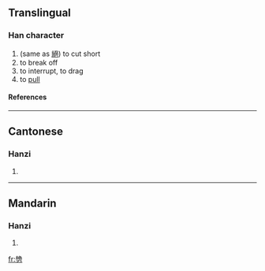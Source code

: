 ==Translingual==
===Han character===
{{Han char|rn=18|rad=刀|as=12|sn=14|four=|canj=女山尸竹 (VUSH)}}
# (same as [[絕]]) to cut short
# to break off
# to interrupt, to drag
# to [[pull]]
====References====
{{Han ref|kx=0143.430|hdz=10355.010|uh=3503|ud=13571}}

----
==Cantonese==
===Hanzi===
{{yue-hanzi|jyut=|y=jyut6}}
# {{defn|Cantonese}}

----
==Mandarin==
===Hanzi===
{{cmn-hanzi|pin=[[jué]] ([[jue2]]), [[pì]] ([[pi4]])|wg=chüeh<sup>2</sup>, p'i<sup>4</sup>}}
# {{defn|Mandarin}}

[[fr:㔃]]